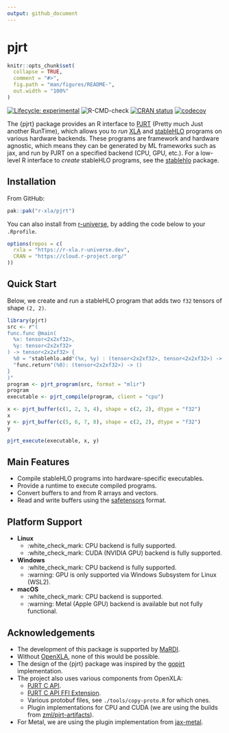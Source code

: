 ```yaml
---
output: github_document
---
```


# pjrt

```r
knitr::opts_chunk$set(
  collapse = TRUE,
  comment = "#>",
  fig.path = "man/figures/README-",
  out.width = "100%"
)
```

<!-- badges: start -->
[![Lifecycle: experimental](https://img.shields.io/badge/lifecycle-experimental-orange.svg)](https://lifecycle.r-lib.org/articles/stages.html#experimental)
![R-CMD-check](https://github.com/r-xla/pjrt/actions/workflows/R-CMD-check.yaml/badge.svg)
[![CRAN status](https://www.r-pkg.org/badges/version/pjrt)](https://CRAN.R-project.org/package=pjrt)
[![codecov](https://codecov.io/gh/r-xla/pjrt/branch/main/graph/badge.svg)](https://codecov.io/gh/r-xla/pjrt)
<!-- badges: end -->

The {pjrt} package provides an R interface to [PJRT](https://github.com/openxla/pjrt) (Pretty much Just another RunTime), which allows you to *run* [XLA](https://openxla.org/) and [stableHLO](https://openxla.org/stablehlo) programs on various hardware backends.
These programs are framework and hardware agnostic, which means they can be generated by ML frameworks such as jax, and run by PJRT on a specified backend (CPU, GPU, etc.).
For a low-level R interface to *create* stableHLO programs, see the [stablehlo](https://github.com/r-xla/stablehlo) package.

## Installation

From GitHub:

```r
pak::pak("r-xla/pjrt")
```

You can also install from [r-universe](https://r-xla.r-universe.dev/builds), by adding the code below to your `.Rprofile`.


```r
options(repos = c(
  rxla = "https://r-xla.r-universe.dev",
  CRAN = "https://cloud.r-project.org/"
))
```

## Quick Start

Below, we create and run a stableHLO program that adds two `f32` tensors of shape `(2, 2)`.

```r
library(pjrt)
src <- r"(
func.func @main(
  %x: tensor<2x2xf32>,
  %y: tensor<2x2xf32>
) -> tensor<2x2xf32> {
  %0 = "stablehlo.add"(%x, %y) : (tensor<2x2xf32>, tensor<2x2xf32>) -> tensor<2x2xf32>
  "func.return"(%0): (tensor<2x2xf32>) -> ()
}
)"
program <- pjrt_program(src, format = "mlir")
program
executable <- pjrt_compile(program, client = "cpu")

x <- pjrt_buffer(c(1, 2, 3, 4), shape = c(2, 2), dtype = "f32")
x
y <- pjrt_buffer(c(5, 6, 7, 8), shape = c(2, 2), dtype = "f32")
y

pjrt_execute(executable, x, y)
```

## Main Features

* Compile stableHLO programs into hardware-specific executables.
* Provide a runtime to execute compiled programs.
* Convert buffers to and from R arrays and vectors.
* Read and write buffers using the [safetensors](https://github.com/mlverse/safetensors) format.

## Platform Support

* **Linux**
  * :white_check_mark: CPU backend is fully supported.
  * :white_check_mark: CUDA (NVIDIA GPU) backend is fully supported.
* **Windows**
  * :white_check_mark: CPU backend is fully supported.
  * :warning: GPU is only supported via Windows Subsystem for Linux (WSL2).
* **macOS**
  * :white_check_mark: CPU backend is supported.
  * :warning: Metal (Apple GPU) backend is available but not fully functional.

## Acknowledgements

* The development of this package is supported by [MaRDI](https://www.mardi4nfdi.de/about/mission).
* Without [OpenXLA](https://openxla.org/), none of this would be possible.
* The design of the {pjrt} package was inspired by the [gopjrt](https://github.com/gomlx/gopjrt) implementation.
* The project also uses various components from OpenXLA:
  * [PJRT C API](https://github.com/openxla/xla/blob/main/xla/pjrt/c/pjrt_c_api.h).
  * [PJRT C API FFI Extension](https://github.com/openxla/xla/blob/main/xla/pjrt/c/pjrt_c_api_ffi_extension.h).
  * Various protobuf files, see `./tools/copy-proto.R` for which ones.
  * Plugin implementations for CPU and CUDA (we are using the builds from [zml/pjrt-artifacts](https://github.com/zml/pjrt-artifacts/)).
* For Metal, we are using the plugin implementation from [jax-metal](https://pypi.org/project/jax-metal/).
